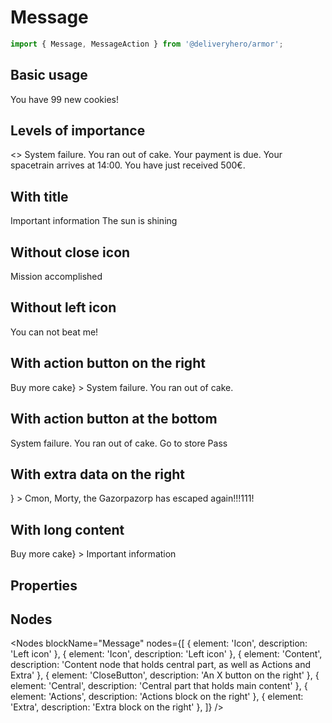 
<Meta title="Components/Message" component={Message} />

# Message

~~~js
import { Message, MessageAction } from '@deliveryhero/armor';
~~~

## Basic usage

<Preview>
    <Story name="Basic usage" height="100px">
        <Message disableIcon>You have 99 new cookies!</Message>
    </Story>
</Preview>

## Levels of importance

<Preview>
    <Story name="Levels of importance" height="300px">
        <>
            <Message disableIcon error marginBottom={2}>System failure. You ran out of cake.</Message>
            <Message disableIcon warning marginBottom={2}>Your payment is due.</Message>
            <Message disableIcon info marginBottom={2}>Your spacetrain arrives at 14:00.</Message>
            <Message disableIcon success>You have just received 500&euro;.</Message>
        </>
    </Story>
</Preview>

## With title

<Preview>
    <Story name="With title" height="120px">
        <Message disableIcon 
            info
        >
            <Typography label medium marginBottom={1}>
                Important information
            </Typography>
            The sun is shining
        </Message>
    </Story>
</Preview>

## Without close icon

<Preview>
    <Story name="Without close icon" height="100px">
        <Message disableIcon 
            success
            disableCloseButton
        >
            Mission accomplished
        </Message>
    </Story>
</Preview>

## Without left icon

<Preview>
    <Story name="Without left icon" height="100px">
        <Message disableIcon 
            success
            disableIcon
        >
            You can not beat me!
        </Message>
    </Story>
</Preview>

## With action button on the right

<Preview>
    <Story name="With action button on the right" height="100px">
        <Message disableIcon error disableCloseButton
            actions={<MessageAction useMessageColor>Buy more cake</MessageAction>}
        >
            System failure. You ran out of cake.
        </Message>
    </Story>
</Preview>

## With action button at the bottom

<Preview>
    <Story name="With action button at the bottom" height="120px">
        <Message disableIcon 
            error
            disableCloseButton
        >
            System failure. You ran out of cake.
            <Box marginTop={2}>
                <MessageAction marginRight={4}>
                    Go to store
                </MessageAction>
                <MessageAction>
                    Pass
                </MessageAction>
            </Box>
        </Message>
    </Story>
</Preview>

## With extra data on the right

<Preview>
    <Story name="With extra data on the right" height="200px">
        <Message disableIcon 
            warning
            disableCloseButton
            extra={<Rick />}
        >
            Cmon, Morty, the Gazorpazorp has escaped again!!!111!
        </Message>
    </Story>
</Preview>

## With long content

<Preview>
    <Story name="With long content" height="300px">
        <Message
            disableIcon
            disableCloseButton
            actions={<MessageAction useMessageColor>Buy more cake</MessageAction>}
        >
            <Typography label medium marginBottom={1}>
                Important information
            </Typography>
            <LoremIpsum short />
        </Message>
    </Story>
</Preview>

## Properties

<Props of={Message} />

## Nodes

<Nodes 
    blockName="Message"
    nodes={[
        { element: 'Icon', description: 'Left icon' },
        { element: 'Icon', description: 'Left icon' },
        { element: 'Content', description: 'Content node that holds central part, as well as Actions and Extra' },
        { element: 'CloseButton', description: 'An X button on the right' },
        { element: 'Central', description: 'Central part that holds main content' },
        { element: 'Actions', description: 'Actions block on the right' },
        { element: 'Extra', description: 'Extra block on the right' },
    ]}
/>
